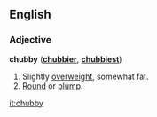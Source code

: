 ==English==

===Adjective===
'''chubby''' ('''[[chubbier]]''', '''[[chubbiest]]''')
# Slightly [[overweight]], somewhat fat.
# [[round|Round]] or [[plump]].

[[it:chubby]]